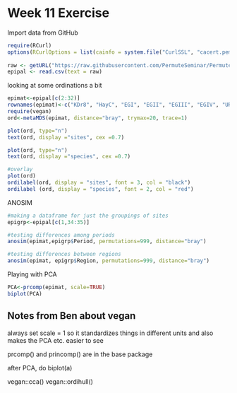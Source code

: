 Week 11 Exercise
========================================================
Import data from GitHub
```r
require(RCurl)
options(RCurlOptions = list(cainfo = system.file("CurlSSL", "cacert.pem", package = "RCurl")))
      
raw <- getURL("https://raw.githubusercontent.com/PermuteSeminar/PermuteSeminar-2014/master/Week%2011/epipalassemblages.csv")
epipal <- read.csv(text = raw) 
```


looking at some ordinations a bit
```r
epimat<-epipal[c(2:32)]
rownames(epimat)<-c("KDr8", "HayC", "EGI", "EGII", "EGIII", "EGIV", "UR2a", "Fa3B","Fa3A", "Fa7", "WH26", "Jil6L", "Jil6M", "Jil6U", "Uw14M", "Uw14U", "Uw18")
require(vegan)
ord<-metaMDS(epimat, distance="bray", trymax=20, trace=1)

plot(ord, type="n")
text(ord, display ="sites", cex =0.7)

plot(ord, type="n")
text(ord, display ="species", cex =0.7)

#overlay
plot(ord)
ordilabel(ord, display = "sites", font = 3, col = "black")
ordilabel (ord, display = "species", font = 2, col = "red")

```

ANOSIM
```r
#making a dataframe for just the groupings of sites
epigrp<-epipal[c(1,34:35)]

#testing differences among periods
anosim(epimat,epigrp$Period, permutations=999, distance="bray")

#testing differences between regions
anosim(epimat, epigrp$Region, permutations=999, distance="bray")
```


Playing with PCA
```r
PCA<-prcomp(epimat, scale=TRUE)
biplot(PCA)
```




Notes from Ben about vegan
------------------------------------------
always set scale = 1 so it standardizes things in different units and also makes the PCA etc. easier to see

prcomp() and princomp() are in the base package

after PCA, do biplot(a) 

vegan::cca()
vegan::ordihull()